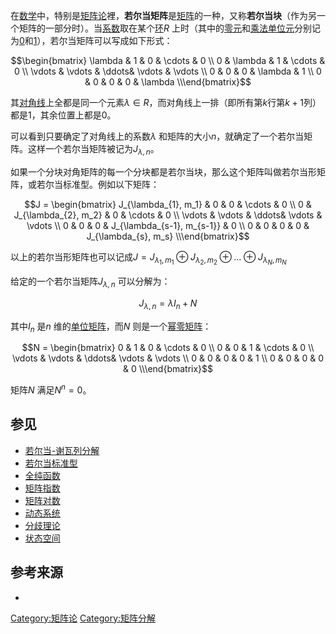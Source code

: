 在[[数学|数学]]中，特别是[[矩阵论|矩阵论]]裡，'''若尔当矩阵'''是[[矩阵|矩阵]]的一种，又称'''若尔当块'''（作为另一个矩阵的一部分时）。当[[系数|系数]]取在某个[[环_(代数)|环]]<math>\displaystyle R</math> 上时（其中的[[单位元|零元]]和[[乘法|乘法]][[单位元|单位元]]分别记为[[0|0]]和[[1|1]]），若尔当矩阵可以写成如下形式：
:<math>\begin{bmatrix}
\lambda & 1       & 0       & \cdots  & 0 \\
0       & \lambda & 1       & \cdots  & 0 \\
\vdots  & \vdots  & \ddots& \vdots  & \vdots \\
0       & 0       & 0        & \lambda & 1       \\
0       & 0       & 0       & 0       & \lambda \\\end{bmatrix}</math>

其[[对角线|对角线]]上全都是同一个元素<math>\displaystyle \lambda \in R</math>，而对角线上一排（即所有第<math>\scriptstyle k</math>行第<math>\scriptstyle k+1</math>列）都是1，其余位置上都是0。

可以看到只要确定了对角线上的系数<math>\scriptstyle \lambda </math> 和矩阵的大小<math>\scriptstyle n</math>，就确定了一个若尔当矩阵。这样一个若尔当矩阵被记为<math>\displaystyle J_{\lambda, n} </math>。

如果一个分块对角矩阵的每一个分块都是若尔当块，那么这个矩阵叫做若尔当形矩阵，或若尔当标准型。例如以下矩阵：

:<math>J = \begin{bmatrix}
J_{\lambda_{1}, m_1} & 0       & 0       & \cdots  & 0 \\
0       & J_{\lambda_{2}, m_2} & 0       & \cdots  & 0 \\
\vdots  & \vdots  & \ddots& \vdots  & \vdots \\
0       & 0       & 0        & J_{\lambda_{s-1}, m_{s-1}} & 0       \\
0       & 0       & 0       & 0       & J_{\lambda_{s}, m_s} \\\end{bmatrix}</math>

以上的若尔当形矩阵也可以记成<math>J=J_{\lambda_1,m_1}\oplus J_{\lambda_2,m_2} \oplus\ldots\oplus J_{\lambda_N,m_N}</math>

给定的一个若尔当矩阵<math>\displaystyle J_{\lambda, n} </math> 可以分解为：
:<math>J_{\lambda, n} = \lambda I_n + N</math>

其中<math> I_n</math> 是''n'' 维的[[单位矩阵|单位矩阵]]，而''N'' 则是一个[[幂零元|幂零矩阵]]：
::<math>N = \begin{bmatrix}
0 & 1       & 0       & \cdots  & 0 \\
0       & 0 & 1       & \cdots  & 0 \\
\vdots  & \vdots  & \ddots& \vdots  & \vdots \\
0       & 0       & 0        & 0 & 1       \\
0       & 0       & 0       & 0       & 0 \\\end{bmatrix}</math>

矩阵''N'' 满足<math>\displaystyle N^n = 0</math>。

== 参见 ==
* [[若尔当-谢瓦列分解|若尔当-谢瓦列分解]]
* [[若尔当标准型|若尔当标准型]]
* [[全纯函数|全纯函数]]
* [[矩阵指数|矩阵指数]]
* [[矩阵对数|矩阵对数]]
* [[动态系统|动态系统]]
* [[分歧理论|分歧理论]]
* [[状态空间|状态空间]]

==参考来源==
*{{cite book|title=线性代数|author=金朝嵩、段正敏、王汉明|publisher= 清华大学出版社|year=2006年}}

[[Category:矩阵论|Category:矩阵论]]
[[Category:矩阵分解|Category:矩阵分解]]